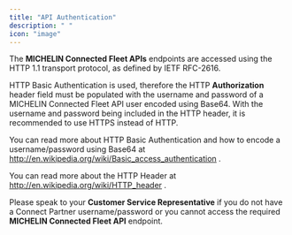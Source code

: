 ```yaml
---
title: "API Authentication"
description: " "
icon: "image"
---
```


The **MICHELIN Connected Fleet APIs** endpoints are accessed using the HTTP 1.1 transport protocol, as defined by IETF RFC-2616.  

HTTP Basic Authentication is used, therefore the HTTP **Authorization** header field must be populated with the username and password of a MICHELIN Connected Fleet API user encoded using Base64. With the username and password being included in the HTTP header, it is recommended to use HTTPS instead of HTTP.

You can read more about HTTP Basic Authentication and how to encode a username/password using Base64 at [<u>http://en.wikipedia.org/wiki/Basic_access_authentication</u>](http://en.wikipedia.org/wiki/Basic_access_authentication) .

You can read more about the HTTP Header at [<u>http://en.wikipedia.org/wiki/HTTP_header</u>](http://en.wikipedia.org/wiki/HTTP_header) .  

Please speak to your **Customer Service Representative** if you do not have a Connect Partner username/password or you cannot access the required **MICHELIN Connected Fleet API** endpoint. 